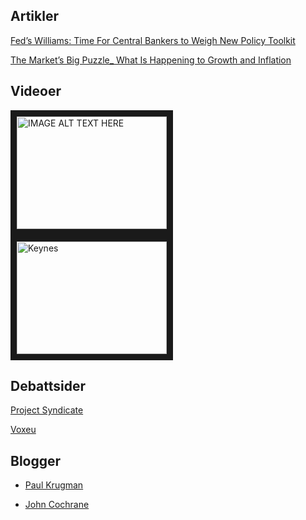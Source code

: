 ## Artikler

[Fed’s Williams: Time For Central Bankers to Weigh New Policy Toolkit](artikler/a.pdf)

[The Market’s Big Puzzle_ What Is Happening to Growth and Inflation](artikler/The Market’s Big Puzzle_ What Is Happening to Growth and Inflation_ - WSJ.pdf)


## Videoer
<a href="http://www.youtube.com/watch?feature=player_embedded&v=qtAeINU3FKM
" target="_blank"><img src="http://img.youtube.com/vi/qtAeINU3FKM/0.jpg" 
alt="IMAGE ALT TEXT HERE" width="240" height="180" border="10" /></a>
<a href="http://www.youtube.com/watch?feature=player_embedded&v=SHsCkinrCPE
" target="_blank"><img src="http://img.youtube.com/vi/SHsCkinrCPE/0.jpg" 
alt="Keynes" width="240" height="180" border="10" /></a>

## Debattsider

[Project Syndicate](https://www.project-syndicate.org/)

[Voxeu](http://voxeu.org/)

## Blogger

- [Paul Krugman](https://www.nytimes.com/column/paul-krugman)

- [John Cochrane](https://johnhcochrane.blogspot.no/)

